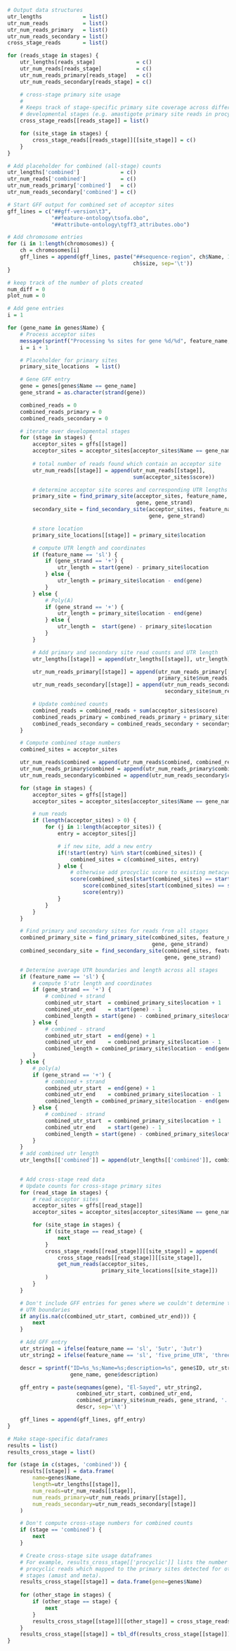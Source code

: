 ```r
# Output data structures
utr_lengths             = list()
utr_num_reads           = list()
utr_num_reads_primary   = list()
utr_num_reads_secondary = list()
cross_stage_reads       = list()

for (reads_stage in stages) {
    utr_lengths[reads_stage]             = c()
    utr_num_reads[reads_stage]           = c()
    utr_num_reads_primary[reads_stage]   = c()
    utr_num_reads_secondary[reads_stage] = c()

    # cross-stage primary site usage
    #
    # Keeps track of stage-specific primary site coverage across different
    # developmental stages (e.g. amastigote primary site reads in procyclic samples)
    cross_stage_reads[[reads_stage]] = list()

    for (site_stage in stages) {
        cross_stage_reads[[reads_stage]][[site_stage]] = c()
    }
}

# Add placeholder for combined (all-stage) counts
utr_lengths['combined']             = c()
utr_num_reads['combined']           = c()
utr_num_reads_primary['combined']   = c()
utr_num_reads_secondary['combined'] = c()

# Start GFF output for combined set of acceptor sites
gff_lines = c("##gff-version\t3",
              "##feature-ontology\tsofa.obo",
              "##attribute-ontology\tgff3_attributes.obo")

# Add chromosome entries
for (i in 1:length(chromosomes)) {
    ch = chromosomes[i]
    gff_lines = append(gff_lines, paste("##sequence-region", ch$Name, 1,
                                        ch$size, sep='\t'))
}

# keep track of the number of plots created
num_diff = 0
plot_num = 0

# Add gene entries
i = 1

for (gene_name in genes$Name) {
    # Process acceptor sites
    message(sprintf("Processing %s sites for gene %d/%d", feature_name, i, length(genes)))
    i = i + 1

    # Placeholder for primary sites
    primary_site_locations  = list()

    # Gene GFF entry
    gene = genes[genes$Name == gene_name]
    gene_strand = as.character(strand(gene)) 

    combined_reads = 0
    combined_reads_primary = 0
    combined_reads_secondary = 0

    # iterate over developmental stages
    for (stage in stages) {
        acceptor_sites = gffs[[stage]]
        acceptor_sites = acceptor_sites[acceptor_sites$Name == gene_name]
    
        # total number of reads found which contain an acceptor site
        utr_num_reads[[stage]] = append(utr_num_reads[[stage]], 
                                        sum(acceptor_sites$score))

        # determine acceptor site scores and corresponding UTR lengths
        primary_site = find_primary_site(acceptor_sites, feature_name,
                                         gene, gene_strand)
        secondary_site = find_secondary_site(acceptor_sites, feature_name,
                                             gene, gene_strand)

        # store location
        primary_site_locations[[stage]] = primary_site$location

        # compute UTR length and coordinates
        if (feature_name == 'sl') {
            if (gene_strand == '+') {
                utr_length = start(gene) - primary_site$location
            } else {
                utr_length = primary_site$location - end(gene)
            }
        } else {
            # Poly(A)
            if (gene_strand == '+') {
                utr_length = primary_site$location - end(gene)
            } else {
                utr_length =  start(gene) - primary_site$location
            }
        }

        # Add primary and secondary site read counts and UTR length
        utr_lengths[[stage]] = append(utr_lengths[[stage]], utr_length)

        utr_num_reads_primary[[stage]] = append(utr_num_reads_primary[[stage]],
                                                primary_site$num_reads)
        utr_num_reads_secondary[[stage]] = append(utr_num_reads_secondary[[stage]],
                                                  secondary_site$num_reads)

        # Update combined counts
        combined_reads = combined_reads + sum(acceptor_sites$score)
        combined_reads_primary = combined_reads_primary + primary_site$num_reads
        combined_reads_secondary = combined_reads_secondary + secondary_site$num_reads
    }

    # Compute combined stage numbers
    combined_sites = acceptor_sites

    utr_num_reads$combined = append(utr_num_reads$combined, combined_reads)
    utr_num_reads_primary$combined = append(utr_num_reads_primary$combined, combined_reads_primary)
    utr_num_reads_secondary$combined = append(utr_num_reads_secondary$combined, combined_reads_secondary)

    for (stage in stages) {
        acceptor_sites = gffs[[stage]]
        acceptor_sites = acceptor_sites[acceptor_sites$Name == gene_name]

        # num reads
        if (length(acceptor_sites) > 0) {
            for (j in 1:length(acceptor_sites)) {
                entry = acceptor_sites[j]

                # if new site, add a new entry
                if(!start(entry) %in% start(combined_sites)) {
                    combined_sites = c(combined_sites, entry)
                } else {
                    # otherwise add procyclic score to existing metacyclic score
                    score(combined_sites[start(combined_sites) == start(entry)]) = (
                        score(combined_sites[start(combined_sites) == start(entry)]) +
                        score(entry))
                }
            }
        }
    }

    # Find primary and secondary sites for reads from all stages
    combined_primary_site = find_primary_site(combined_sites, feature_name,
                                              gene, gene_strand)
    combined_secondary_site = find_secondary_site(combined_sites, feature_name,
                                                  gene, gene_strand)

    # Determine average UTR boundaries and length across all stages
    if (feature_name == 'sl') {
        # compute 5'utr length and coordinates
        if (gene_strand == '+') {
            # combined + strand
            combined_utr_start  = combined_primary_site$location + 1
            combined_utr_end    = start(gene) - 1
            combined_length = start(gene) - combined_primary_site$location
        } else {
            # combined - strand
            combined_utr_start  = end(gene) + 1
            combined_utr_end    = combined_primary_site$location - 1
            combined_length = combined_primary_site$location - end(gene)
        }
    } else {
        # poly(a)
        if (gene_strand == '+') {
            # combined + strand
            combined_utr_start  = end(gene) + 1
            combined_utr_end    = combined_primary_site$location - 1
            combined_length = combined_primary_site$location - end(gene)
        } else {
            # combined - strand
            combined_utr_start  = combined_primary_site$location + 1
            combined_utr_end    = start(gene) - 1
            combined_length = start(gene) - combined_primary_site$location
        }
    }
    # add combined utr length
    utr_lengths[['combined']] = append(utr_lengths[['combined']], combined_length)
    

    # Add cross-stage read data
    # Update counts for cross-stage primary sites
    for (read_stage in stages) {
        # read acceptor sites
        acceptor_sites = gffs[[read_stage]]
        acceptor_sites = acceptor_sites[acceptor_sites$Name == gene_name]

        for (site_stage in stages) {
            if (site_stage == read_stage) {
                next
            }
            cross_stage_reads[[read_stage]][[site_stage]] = append(
                cross_stage_reads[[read_stage]][[site_stage]],
                get_num_reads(acceptor_sites,
                              primary_site_locations[[site_stage]])
            )
        }
    }

    # Don't include GFF entries for genes where we couldn't determine the
    # UTR boundaries
    if any(is.na(c(combined_utr_start, combined_utr_end))) {
        next
    }

    # Add GFF entry
    utr_string1 = ifelse(feature_name == 'sl', '5utr', '3utr')
    utr_string2 = ifelse(feature_name == 'sl', 'five_prime_UTR', 'three_prime_UTR')

    descr = sprintf("ID=%s_%s;Name=%s;description=%s", gene$ID, utr_string1,
                    gene_name, gene$description)

    gff_entry = paste(seqnames(gene), "El-Sayed", utr_string2,
                      combined_utr_start, combined_utr_end,
                      combined_primary_site$num_reads, gene_strand, '.',
                      descr, sep='\t')

    gff_lines = append(gff_lines, gff_entry)
}
```

```r
# Make stage-specific dataframes
results = list()
results_cross_stage = list()

for (stage in c(stages, 'combined')) {
    results[[stage]] = data.frame(
        name=genes$Name,
        length=utr_lengths[[stage]],
        num_reads=utr_num_reads[[stage]],
        num_reads_primary=utr_num_reads_primary[[stage]],
        num_reads_secondary=utr_num_reads_secondary[[stage]]
    )

    # Don't compute cross-stage numbers for combined counts
    if (stage == 'combined') {
        next
    }

    # Create cross-stage site usage dataframes
    # For example, results_cross_stage[['procyclic']] lists the number of 
    # procyclic reads which mapped to the primary sites detected for other 
    # stages (amast and meta).
    results_cross_stage[[stage]] = data.frame(gene=genes$Name)
    
    for (other_stage in stages) {
        if (other_stage == stage) {
            next
        }
        results_cross_stage[[stage]][[other_stage]] = cross_stage_reads[[stage]][[other_stage]]
    }
    results_cross_stage[[stage]] = tbl_df(results_cross_stage[[stage]])
}
```
